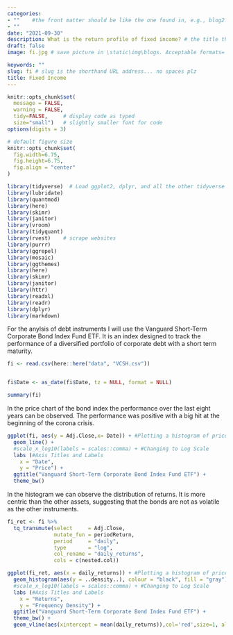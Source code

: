 ```yaml
---
categories:  
- ""    #the front matter should be like the one found in, e.g., blog2.md. It cannot be like the normal Rmd we used
- ""
date: "2021-09-30"
description: What is the return profile of fixed income? # the title that will show up once someone gets to this page
draft: false
image: fi.jpg # save picture in \static\img\blogs. Acceptable formats= jpg, jpeg, or png . Your iPhone pics wont work

keywords: ""
slug: fi # slug is the shorthand URL address... no spaces plz
title: Fixed Income
---
```

  



```r
knitr::opts_chunk$set(
  message = FALSE, 
  warning = FALSE, 
  tidy=FALSE,     # display code as typed
  size="small")   # slightly smaller font for code
options(digits = 3)

# default figure size
knitr::opts_chunk$set(
  fig.width=6.75, 
  fig.height=6.75,
  fig.align = "center"
)
```


```r
library(tidyverse)  # Load ggplot2, dplyr, and all the other tidyverse packages
library(lubridate)
library(quantmod)
library(here)
library(skimr)
library(janitor)
library(vroom)
library(tidyquant)
library(rvest)    # scrape websites
library(purrr)  
library(ggrepel)
library(mosaic)
library(ggthemes)
library(here)
library(skimr)
library(janitor)
library(httr)
library(readxl)
library(readr)
library(dplyr)
library(markdown)

```

For the anylsis of debt instruments I will use the Vanguard Short-Term Corporate Bond Index Fund ETF. It is an index designed to track the performance of a diversified portfolio of corporate debt with a short term maturity.

```r

fi <- read.csv(here::here("data", "VCSH.csv"))


fi$Date <- as_date(fi$Date, tz = NULL, format = NULL)

summary(fi)


```

In the price chart of the bond index the performance over the last eight years can be observed. The performance was positive with a big hit at the beginning of the corona crisis.


```r

ggplot(fi, aes(y = Adj.Close,x= Date)) + #Plotting a histogram of price
  geom_line() +
  #scale_x_log10(labels = scales::comma) + #Changing to Log Scale
  labs (#Axis Titles and Labels
    x = "Date",
    y = "Price") +
  ggtitle("Vanguard Short-Term Corporate Bond Index Fund ETF") +
  theme_bw()
```
In the histogram we can observe the distribution of returns. It is more centric than the other assets, suggesting that the bonds are not as volatile as the other instruments.

```r

fi_ret <- fi %>%
  tq_transmute(select     = Adj.Close, 
               mutate_fun = periodReturn, 
               period     = "daily", 
               type       = "log",
               col_rename = "daily_returns",
               cols = c(nested.col)) 

ggplot(fi_ret, aes(x = daily_returns)) + #Plotting a histogram of price
  geom_histogram(aes(y = ..density..), colour = "black", fill = "gray") +
  #scale_x_log10(labels = scales::comma) + #Changing to Log Scale
  labs (#Axis Titles and Labels
    x = "Returns",
    y = "Frequency Density") +
  ggtitle("Vanguard Short-Term Corporate Bond Index Fund ETF") +
  theme_bw() +
  geom_vline(aes(xintercept = mean(daily_returns)),col='red',size=1, alpha = 0.6)

```







